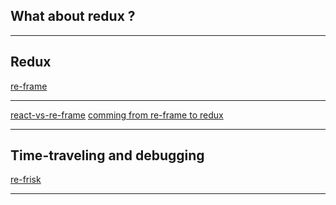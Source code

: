 ## What about redux ?

---

## Redux

[re-frame](https://github.com/Day8/re-frame)

---

[react-vs-re-frame](https://purelyfunctional.tv/article/react-vs-re-frame/)
[comming from re-frame to redux](https://www.joshuahorwitz.net/posts/reduxtoreframe/)

---

## Time-traveling and debugging

[re-frisk](https://github.com/flexsurfer/re-frisk)

---